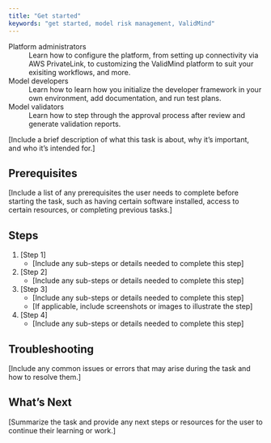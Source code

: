 ```yaml
---
title: "Get started"
keywords: "get started, model risk management, ValidMind"
---
```


Platform administrators
: Learn how to configure the platform, from setting up connectivity via AWS PrivateLink, to customizing the ValidMind platform to suit your exisiting workflows, and more. 

Model developers
: Learn how to learn how you initialize the developer framework in your own environment, add documentation, and run test plans. 

Model validators
: Learn how to step through the approval process after review and generate validation reports.

[Include a brief description of what this task is about, why it's important, and who it's intended for.]

## Prerequisites

[Include a list of any prerequisites the user needs to complete before starting the task, such as having certain software installed, access to certain resources, or completing previous tasks.]

## Steps

1. [Step 1]
   - [Include any sub-steps or details needed to complete this step]
2. [Step 2]
   - [Include any sub-steps or details needed to complete this step]
3. [Step 3]
   - [Include any sub-steps or details needed to complete this step]
   - [If applicable, include screenshots or images to illustrate the step]
4. [Step 4]
   - [Include any sub-steps or details needed to complete this step]

## Troubleshooting

[Include any common issues or errors that may arise during the task and how to resolve them.]

## What's Next

[Summarize the task and provide any next steps or resources for the user to continue their learning or work.]

